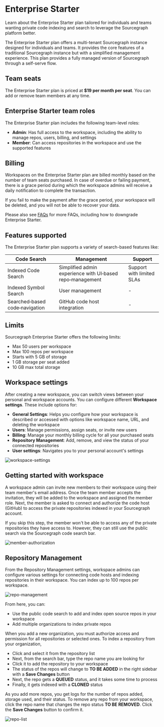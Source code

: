 # Enterprise Starter

<p className="subtitle">Learn about the Enterprise Starter plan tailored for individuals and teams wanting private code indexing and search to leverage the Sourcegraph platform better.</p>

The Enterprise Starter plan offers a multi-tenant Sourcegraph instance designed for individuals and teams. It provides the core features of a traditional Sourcegraph instance but with a simplified management experience. This plan provides a fully managed version of Sourcegraph through a self-serve flow.

## Team seats

The Enterprise Starter plan is priced at **$19 per month per seat**. You can add or remove team members at any time.

## Enterprise Starter team roles

The Enterprise Starter plan includes the following team-level roles:

- **Admin**: Has full access to the workspace, including the ability to manage repos, users, billing, and settings
- **Member**: Can access repositories in the workspace and use the supported features

## Billing

Workspaces on the Enterprise Starter plan are billed monthly based on the number of team seats purchased. In case of overdue or failing payment, there is a grace period during which the workspace admins will receive a daily notification to complete the transaction.

If you fail to make the payment after the grace period, your workspace will be deleted, and you will not be able to recover your data.

Please also see [FAQs](faqs.mdx) for more FAQs, including how to downgrade Enterprise Starter.

## Features supported

The Enterprise Starter plan supports a variety of search-based features like:

|        **Code Search**         |                      **Management**                       |        **Support**        |
| ------------------------------ | --------------------------------------------------------- | ------------------------- |
| Indexed Code Search            | Simplified admin experience with UI‑based repo‑management | Support with limited SLAs |
| Indexed Symbol Search          | User management                                           | -                         |
| Searched‑based code‑navigation | GitHub code host integration                              | -                         |

## Limits

Sourcegraph Enterprise Starter offers the following limits:

- Max 50 users per workspace
- Max 100 repos per workspace
- Starts with 5 GB of storage
- 1 GB storage per seat added
- 10 GB max total storage

## Workspace settings

After creating a new workspace, you can switch views between your personal and workspace accounts. You can configure different **Workspace settings**. These include options for:

- **General Settings**: Helps you configure how your workspace is described or accessed with options like workspace name, URL, and deleting the workspace
- **Users**: Manage permissions, assign seats, or invite new users
- **Billing**: Manage your monthly billing cycle for all your purchased seats
- **Repository Management**: Add, remove, and view the status of your connected repositories
- **User settings**: Navigates you to your personal account's settings

![workspace-settings](https://storage.googleapis.com/sourcegraph-assets/Docs/workspace-settings-125.jpg)

## Getting started with workspace

A workspace admin can invite new members to their workspace using their team member's email address. Once the team member accepts the invitation, they will be added to the workspace and assigned the member role. Next, the member is asked to connect and authorize the code host (GitHub) to access the private repositories indexed in your Sourcegraph account.

If you skip this step, the member won't be able to access any of the private repositories they have access to. However, they can still use the public search via the Sourcegraph code search bar.

![member-authorization](https://storage.googleapis.com/sourcegraph-assets/Docs/member-authorization.jpg)

## Repository Management

From the Repository Management settings, workspace admins can configure various settings for connecting code hosts and indexing repositories in their workspace. You can index up to 100 repos per workspace.

![repo-management](https://storage.googleapis.com/sourcegraph-assets/Docs/repo-management.jpg)

From here, you can:

- Use the public code search to add and index open source repos in your workspace
- Add multiple organizations to index private repos

When you add a new organization, you must authorize access and permission for all repositories or selected ones. To index a repository from your organization,

- Click and select it from the repository list
- Next, from the search bar, type the repo name you are looking for
- Click it to add the repository to your workspace
- The status of the repos will change to **TO BE ADDED** in the right sidebar with a **Save Changes** button
- Next, the repo gets a **QUEUED** status, and it takes some time to process
- Finally, it gets indexed with a **CLONED** status

As you add more repos, you get logs for the number of repos added, storage used, and their status. To remove any repo from your workspace, click the repo name that changes the repo status **TO BE REMOVED**. Click the **Save Changes** button to confirm it.

![repo-list](https://storage.googleapis.com/sourcegraph-assets/Docs/repo-list.jpg)
